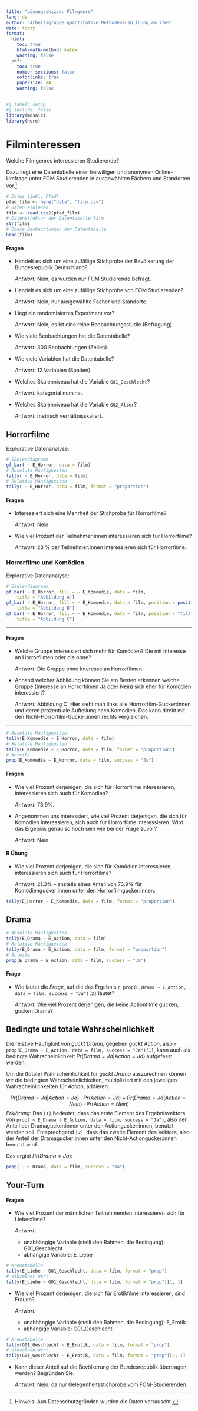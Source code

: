 ```yaml
---
title: "Lösungsskizze: Filmgenre"
lang: de
author: "Arbeitsgruppe quantitative Methodenausbildung am ifes"
date: today
format: 
  html:
    toc: true
    html-math-method: katex
    warning: false
  pdf:
    toc: true
    number-sections: false
    colorlinks: true 
    papersize: a4
    warning: false
---
```


```r
#| label: setup
#| include: false
library(mosaic)
library(here)
```

# Filminteressen

Welche Filmgenres interessieren Studierende?

Dazu liegt eine Datentabelle einer freiwilligen und anonymen Online-Umfrage unter FOM Studierenden in ausgewählten Fächern und Standorten vor.[^umfrage]

[^umfrage]: Hinweis: Aus Datenschutzgründen wurden die Daten verrauscht.

<!-- Technischer Hinweis: das Paket here (https://here.r-lib.org/) ermöglicht einen einfacheren Umgang mit Datei(pfaden) innerhalb von RStudio Projekten. Die csv Datei "film.csv" befindet sich im Projektordner "data". -->

```r
# Datei (inkl. Pfad)
pfad_film <- here("data", "film.csv")
# Daten einlesen
film <- read.csv2(pfad_film)
# Datenstruktur der Datentabelle film
str(film)
# Obere Beobachtungen der Datentabelle
head(film)
```

#### Fragen

- Handelt es sich um eine zufällige Stichprobe der Bevölkerung der Bundesrepublik Deutschland?

  *Antwort:* Nein, es wurden nur FOM Studierende befragt.

- Handelt es sich um eine zufällige Stichprobe von FOM Studierenden?

  *Antwort:* Nein, nur ausgewählte Fächer und Standorte.

- Liegt ein randomisiertes Experiment vor?

  *Antwort:* Nein, es ist eine reine Beobachtungsstudie (Befragung).

- Wie viele Beobachtungen hat die Datentabelle?

  *Antwort:* 300 Beobachtungen (Zeilen).

- Wie viele Variablen hat die Datentabelle?

  *Antwort:* 12 Variablen (Spalten).

- Welches Skalenniveau hat die Variable `G01_Geschlecht`?

  *Antwort:* kategorial nominal.

- Welches Skalenniveau hat die Variable `G02_Alter`?

  *Antwort:* metrisch verhältnisskaliert.

## Horrorfilme

Explorative Datenanalyse:

```r
# Säulendiagramm
gf_bar( ~ E_Horror, data = film)
# Absolute Häufigkeiten
tally( ~ E_Horror, data = film)
# Relative Häufigkeiten
tally( ~ E_Horror, data = film, format = "proportion")
```

#### Fragen

- Interessiert sich eine Mehrheit der Stichprobe für Horrorfilme?

  *Antwort:* Nein.

- Wie viel Prozent der Teilnehmer:innen interessieren sich für Horrorfilme?

  *Antwort:* 23 % der Teilnehmer:innen interessieren sich für Horrorfilme.

### Horrorfilme und Komödien

Explorative Datenanalyse:

```r
# Säulendiagramm
gf_bar( ~ E_Horror, fill = ~ E_Komoedie, data = film, 
    title = "Abbildung A")
gf_bar( ~ E_Horror, fill = ~ E_Komoedie, data = film, position = position_dodge(),
    title = "Abbildung B")
gf_bar( ~ E_Horror, fill = ~ E_Komoedie, data = film, position = "fill",
    title = "Abbildung C")
```

------------------------------------------------------------------------

#### Fragen

- Welche Gruppe interessiert sich mehr für Komödien? Die mit Interesse an Horrorfilmen oder die ohne?

  *Antwort:* Die Gruppe ohne Interesse an Horrorfilmen.

- Anhand welcher Abbildung können Sie am Besten erkennen welche Gruppe (Interesse an Horrorfilmen Ja oder Nein) sich eher für Komödien interessiert?

  *Antwort:* Abbildung C: Hier sieht man links alle Horrrorfilm-Gucker:innen und deren prozentuale Aufteilung nach Komödien. Das kann direkt mit den Nicht-Horrorfilm-Gucker:innen rechts vergleichen.
  
------------------------------------------------------------------------

```r
# Absolute Häufigkeiten
tally(E_Komoedie ~ E_Horror, data = film)
# Relative Häufigkeiten
tally(E_Komoedie ~ E_Horror, data = film, format = "proportion")
# Anteile
prop(E_Komoedie ~ E_Horror, data = film, success = "Ja")
```

#### Fragen

- Wie viel Prozent derjenigen, die sich für Horrorfilme interessieren, interessieren sich auch für Komödien?

  *Antwort:* 73.9%.

- Angenommen uns interessiert, wie viel Prozent derjenigen, die sich für Komödien interessieren, sich auch für Horrorfilme interessieren. Wird das Ergebnis genau so hoch sein wie bei der Frage zuvor?

  *Antwort:* Nein.

#### R Übung

- Wie viel Prozent derjenigen, die sich für Komödien interessieren, interessieren sich auch für Horrorfilme?

  *Antwort:* 21.3% -- anstelle eines Anteil von 73.9% für Komödiengucker:innen unter den Horrorfilmgucker:innen.

```r
tally(E_Horror ~ E_Komoedie, data = film, format = "proportion")
```

## Drama

```r
# Absolute Häufigkeiten
tally(E_Drama ~ E_Action, data = film)
# Relative Häufigkeiten
tally(E_Drama ~ E_Action, data = film, format = "proportion")
# Anteile
prop(E_Drama ~ E_Action, data = film, success = "Ja")
```

#### Frage

- Wie lautet die *Frage*, auf die das Ergebnis `r prop(E_Drama ~ E_Action, data = film, success = "Ja")[2]` lautet?

  *Antwort:* Wie viel Prozent derjenigen, die keine Actionfilme gucken, gucken Drama?

## Bedingte und totale Wahrscheinlichkeit

Die relative Häufigkeit von *guckt Drama*, gegeben *guckt Action*, also `r prop(E_Drama ~ E_Action, data = film, success = "Ja")[1]`, kann auch als bedingte Wahrscheinlichkeit $Pr(Drama = Ja | Action = Ja)$ aufgefasst werden.

Um die (totale) Wahrscheinlichkeit für *guckt Drama* auszurechnen können wir die bedingten Wahrscheinlichkeiten, multipliziert mit den jeweilgen Wahrscheinlichkeiten für *Action*, addieren:

$$
Pr(Drama = Ja | Action = Ja) \cdot Pr(Action = Ja) + Pr(Drama = Ja | Action = Nein) \cdot Pr(Action = Nein)
$$
*Erklärung*: Das `[1]` bedeutet, dass das erste Element des Ergebnisvektors von `prop( ~ E_Drama | E_Action, data = film, success = "Ja")`, also der Anteil der Dramagucker:innen unter den Actiongucker:innen, benutzt werden soll. Entsprechgend `[2]`, dass das zweite Element des Vektors, also der Anteil der Dramagucker:innen unter den Nicht-Actiongucker:innen benutzt wird.

Das ergibt $Pr(Drama = Ja)$:

```r
prop( ~ E_Drama, data = film, success = "Ja")
```


## Your-Turn

#### Fragen

- Wie viel Prozent der männlichen Teilnehmenden interessieren sich für Liebesfilme?
  
  *Antwort:*

  - unabhängige Variable (stellt den Rahmen, die Bedingung): G01_Geschlecht
  - abhängige Variable: E_Liebe

```r
# Kreuztabelle
tally(E_Liebe ~ G01_Geschlecht, data = film, format = "prop")
# einzelner Wert
tally(E_Liebe ~ G01_Geschlecht, data = film, format = "prop")[1, 1]
```

- Wie viel Prozent derjenigen, die sich für Erotikfilme interessieren, sind Frauen? 

  *Antwort:*

  - unabhängige Variable (stellt den Rahmen, die Bedingung): E_Erotik
  - abhängige Variable: G01_Geschlecht

```r
# Kreuztabelle
tally(G01_Geschlecht ~ E_Erotik, data = film, format = "prop")
# einzelnen Wert
tally(G01_Geschlecht ~ E_Erotik, data = film, format = "prop")[2, 1]
```

- Kann dieser Anteil auf die Bevölkerung der Bundesrepublik übertragen werden? Begründen Sie.

  *Antwort:* Nein, da nur Gelegenheitsstichprobe vom FOM-Studierenden.
